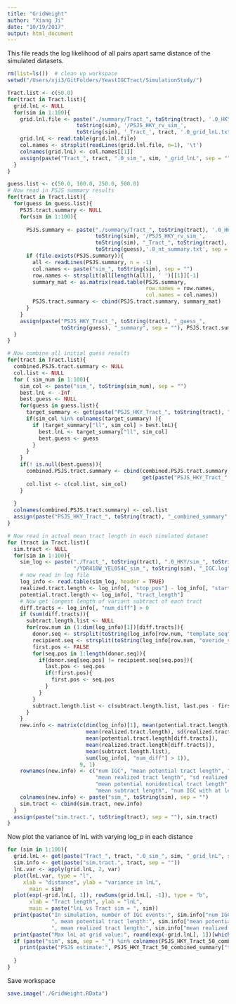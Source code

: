 ```yaml
---
title: "GridWeight"
author: "Xiang Ji"
date: "10/19/2017"
output: html_document
---
```


This file reads the log likelihood of all pairs apart same distance of the simulated datasets.

```r
rm(list=ls())  # clean up workspace
setwd("/Users/xji3/GitFolders/YeastIGCTract/SimulationStudy/")

Tract.list <- c(50.0)
for(tract in Tract.list){
  grid.lnL <- NULL
  for(sim in 1:100){
    grid.lnl.file <- paste("./summary/Tract_", toString(tract), '.0_HKY/sim_', 
                      toString(sim), '/PSJS_HKY_rv_sim_',
                      toString(sim), '_Tract_', tract, '.0_grid_lnL.txt', sep = "")
    grid.lnL <- read.table(grid.lnl.file)
    col.names <- strsplit(readLines(grid.lnl.file, n=1), '\t')
    colnames(grid.lnL) <- col.names[[1]]
    assign(paste("Tract_", tract, ".0_sim_", sim, "_grid_lnL", sep = ""), grid.lnL)
  }
}

guess.list <- c(50.0, 100.0, 250.0, 500.0)
# Now read in PSJS summary results 
for(tract in Tract.list){
  for(guess in guess.list){
    PSJS.tract.summary <- NULL
    for(sim in 1:100){
      
      PSJS.summary <- paste("./summary/Tract_", toString(tract), '.0_HKY/sim_', 
                            toString(sim), '/PSJS_HKY_rv_sim_',
                            toString(sim), "_Tract_", toString(tract), '.0_guess_',
                            toString(guess),'.0_nt_summary.txt', sep = "")
      if (file.exists(PSJS.summary)){
        all <- readLines(PSJS.summary, n = -1)
        col.names <- paste("sim_", toString(sim), sep = "")
        row.names <- strsplit(all[length(all)], ' ')[[1]][-1]
        summary_mat <- as.matrix(read.table(PSJS.summary, 
                                            row.names = row.names, 
                                            col.names = col.names))
        PSJS.tract.summary <- cbind(PSJS.tract.summary, summary_mat)
      }
    }
    assign(paste("PSJS_HKY_Tract_", toString(tract), "_guess_", 
                 toString(guess), "_summary", sep = ""), PSJS.tract.summary)
  }
}

# Now combine all initial guess results
for(tract in Tract.list){
  combined.PSJS.tract.summary <- NULL
  col.list <- NULL
  for ( sim_num in 1:100){
    sim_col <- paste("sim_", toString(sim_num), sep = "")
    best.lnL <- -Inf
    best.guess <- NULL
    for(guess in guess.list){
      target_summary <- get(paste("PSJS_HKY_Tract_", toString(tract), "_guess_", toString(guess), "_summary", sep = ""))
      if(sim_col %in% colnames(target_summary) ){
        if (target_summary["ll", sim_col] > best.lnL){
          best.lnL <- target_summary["ll", sim_col]
          best.guess <- guess        
        }
      }
    }
    if(! is.null(best.guess)){
      combined.PSJS.tract.summary <- cbind(combined.PSJS.tract.summary, 
                                           get(paste("PSJS_HKY_Tract_", toString(tract), "_guess_", toString(best.guess), "_summary", sep = ""))[, sim_col]) 
      col.list <- c(col.list, sim_col)
    }
    
  }
  colnames(combined.PSJS.tract.summary) <- col.list
  assign(paste("PSJS_HKY_Tract_", toString(tract), "_combined_summary", sep = ""), combined.PSJS.tract.summary)
}

# Now read in actual mean tract length in each simulated dataset
for (tract in Tract.list){
  sim.tract <- NULL
  for(sim in 1:100){
    sim_log <- paste("./Tract_", toString(tract), ".0_HKY/sim_", toString(sim), 
                     "/YDR418W_YEL054C_sim_", toString(sim), "_IGC.log", sep = "")
    # now read in log file
    log_info <- read.table(sim_log, header = TRUE)
    realized.tract.length <- log_info[, "stop_pos"] - log_info[, "start_pos"] + 1
    potential.tract.length <- log_info[, "tract_length"]
    # Now get longest length of variant subtract of each tract
    diff.tracts <- log_info[, "num_diff"] > 0
    if (sum(diff.tracts)){
      subtract.length.list <- NULL
      for(row.num in (1:dim(log_info)[1])[diff.tracts]){
        donor.seq <- strsplit(toString(log_info[row.num, "template_seq"]), "")[[1]]
        recipient.seq <- strsplit(toString(log_info[row.num, "overide_seq"]), "")[[1]]
        first.pos <- FALSE
        for(seq.pos in 1:length(donor.seq)){
          if(donor.seq[seq.pos] != recipient.seq[seq.pos]){
            last.pos <- seq.pos
            if(!first.pos){
              first.pos <- seq.pos
            }
          }
        }
        subtract.length.list <- c(subtract.length.list, last.pos - first.pos + 1)
      }
    }
    new.info <- matrix(c(dim(log_info)[1], mean(potential.tract.length), sd(potential.tract.length), 
                         mean(realized.tract.length), sd(realized.tract.length),
                         mean(potential.tract.length[diff.tracts]), 
                         mean(realized.tract.length[diff.tracts]),
                         mean(subtract.length.list),
                         sum(log_info[, "num_diff"] > 1)),
                       9, 1)
    rownames(new.info) <- c("num IGC", "mean potential tract length", "sd potential tract length", 
                            "mean realized tract length", "sd realized tract length", 
                            "mean potential nonidentical tract length", "mean realized nonidentical tract length",
                            "mean subtract length", "num IGC with at least two variant sites")
    colnames(new.info) <- paste("sim_", toString(sim), sep = "")
    sim.tract <- cbind(sim.tract, new.info)
  }
  assign(paste("sim.tract.", toString(tract), sep = ""), sim.tract)
}

```

Now plot the variance of lnL with varying log_p in each distance

```r
for (sim in 1:100){
  grid.lnL <- get(paste("Tract_", tract, ".0_sim_", sim, "_grid_lnL", sep = ""))
  sim.info <- get(paste("sim.tract.", tract, sep = ""))
  lnL.var <- apply(grid.lnL, 2, var)
  plot(lnL.var, type = "l", 
     xlab = "distance", ylab = "variance in lnL",
       main = sim)
  plot(exp(-grid.lnL[, 1]), rowSums(grid.lnL[, -1]), type = "b",
       xlab = "Tract length", ylab = "lnL", 
       main = paste("lnL vs Tract sim = ", sim))
  print(paste("In simulation, number of IGC events:", sim.info["num IGC", paste("sim", sim, sep = "_")], 
              ", mean potential tract length:", sim.info["mean potential tract length", paste("sim", sim, sep = "_")],
              ", mean realized tract length:", sim.info["mean realized tract length", paste("sim", sim, sep = "_")]))
  print(paste("Max lnL at grid value:", round(exp(-grid.lnL[, 1])[which.max(rowSums(grid.lnL[, -1]))])))
  if (paste("sim", sim, sep = "_") %in% colnames(PSJS_HKY_Tract_50_combined_summary)){
    print(paste("PSJS estimate:", PSJS_HKY_Tract_50_combined_summary["tract_length", paste("sim", sim, sep = "_")]))
    
  }
}
```

Save workspace

```r
save.image("./GridWeight.RData")
```
